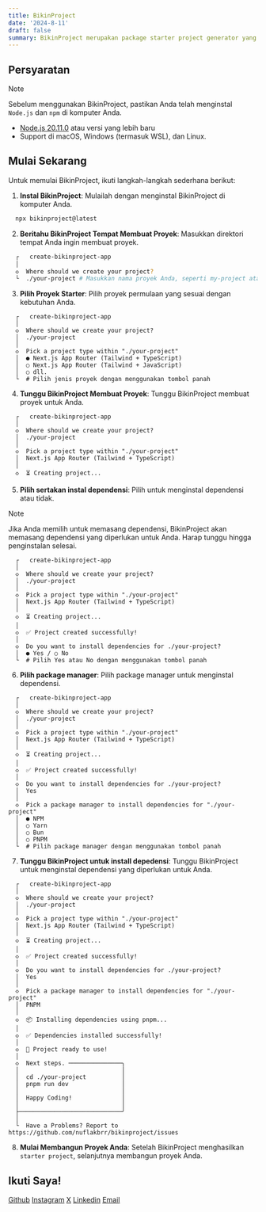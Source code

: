 ```yaml
---
title: BikinProject
date: '2024-8-11'
draft: false
summary: BikinProject merupakan package starter project generator yang memudahkan Anda saat ingin membuat proyek.
---
```


<TOCInline toc={props.toc} asDisclosure />

## Persyaratan

> [!NOTE]
> Sebelum menggunakan BikinProject, pastikan Anda telah menginstal `Node.js` dan `npm` di komputer Anda.
>
> - [Node.js 20.11.0](https://nodejs.org/) atau versi yang lebih baru
> - Support di macOS, Windows (termasuk WSL), dan Linux.

## Mulai Sekarang

Untuk memulai BikinProject, ikuti langkah-langkah sederhana berikut:

1. **Instal BikinProject**: Mulailah dengan menginstal BikinProject di komputer Anda.

```bash
  npx bikinproject@latest
```

2. **Beritahu BikinProject Tempat Membuat Proyek**: Masukkan direktori tempat Anda ingin membuat proyek.

```bash
  ┌   create-bikinproject-app
  │
  ◇  Where should we create your project?
  └  ./your-project # Masukkan nama proyek Anda, seperti my-project atau .
```

3. **Pilih Proyek Starter**: Pilih proyek permulaan yang sesuai dengan kebutuhan Anda.

```
  ┌   create-bikinproject-app
  │
  ◇  Where should we create your project?
  │  ./your-project
  │
  ◇  Pick a project type within "./your-project"
  │  ● Next.js App Router (Tailwind + TypeScript)
  │  ○ Next.js App Router (Tailwind + JavaScript)
  │  ○ dll.
  └  # Pilih jenis proyek dengan menggunakan tombol panah
```

4. **Tunggu BikinProject Membuat Proyek**: Tunggu BikinProject membuat proyek untuk Anda.

```
  ┌   create-bikinproject-app
  │
  ◇  Where should we create your project?
  │  ./your-project
  │
  ◇  Pick a project type within "./your-project"
  │  Next.js App Router (Tailwind + TypeScript)
  │
  ◇  ⏳ Creating project...
```

5. **Pilih sertakan instal dependensi**: Pilih untuk menginstal dependensi atau tidak.

> [!NOTE]
> Jika Anda memilih untuk memasang dependensi, BikinProject akan memasang dependensi yang diperlukan untuk Anda. Harap tunggu hingga penginstalan selesai.

```
  ┌   create-bikinproject-app
  │
  ◇  Where should we create your project?
  │  ./your-project
  │
  ◇  Pick a project type within "./your-project"
  │  Next.js App Router (Tailwind + TypeScript)
  │
  ◇  ⏳ Creating project...
  │
  ◇  ✅ Project created successfully!
  │
  ◇  Do you want to install dependencies for ./your-project?
  │  ● Yes / ○ No
  └  # Pilih Yes atau No dengan menggunakan tombol panah
```

6. **Pilih package manager**: Pilih package manager untuk menginstal dependensi.

```
  ┌   create-bikinproject-app
  │
  ◇  Where should we create your project?
  │  ./your-project
  │
  ◇  Pick a project type within "./your-project"
  │  Next.js App Router (Tailwind + TypeScript)
  │
  ◇  ⏳ Creating project...
  │
  ◇  ✅ Project created successfully!
  │
  ◇  Do you want to install dependencies for ./your-project?
  │  Yes
  │
  ◇  Pick a package manager to install dependencies for "./your-project"
  │  ● NPM
  │  ○ Yarn
  │  ○ Bun
  │  ○ PNPM
  └  # Pilih package manager dengan menggunakan tombol panah
```

7. **Tunggu BikinProject untuk install depedensi**: Tunggu BikinProject untuk menginstal dependensi yang diperlukan untuk Anda.

```
  ┌   create-bikinproject-app
  │
  ◇  Where should we create your project?
  │  ./your-project
  │
  ◇  Pick a project type within "./your-project"
  │  Next.js App Router (Tailwind + TypeScript)
  │
  ◇  ⏳ Creating project...
  │
  ◇  ✅ Project created successfully!
  │
  ◇  Do you want to install dependencies for ./your-project?
  │  Yes
  │
  ◇  Pick a package manager to install dependencies for "./your-project"
  │  PNPM
  │
  ◇  📦 Installing dependencies using pnpm...
  │
  ◇  ✅ Dependencies installed successfully!
  │
  ◇  🎉 Project ready to use!
  │
  ◇  Next steps. ───────────────╮
  │                             │
  │  cd ./your-project          │
  │  pnpm run dev               │
  │                             │
  │  Happy Coding!              │
  │                             │
  ├─────────────────────────────╯
  │
  └  Have a Problems? Report to https://github.com/nuflakbrr/bikinproject/issues
```

8. **Mulai Membangun Proyek Anda**: Setelah BikinProject menghasilkan `starter project`, selanjutnya membangun proyek Anda.

## Ikuti Saya!

[Github](https://www.github.com/nuflakbrr)
[Instagram](https://www.instagram.com/kbrnugroho)
[X](https://www.x.com/nuflakbrr)
[Linkedin](https://www.linkedin.com/in/nuflakbrr)
[Email](mailto:naufalakbar378@gmail.com)
